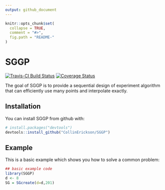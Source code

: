 ```yaml
---
output: github_document
---
```


<!-- README.md is generated from README.Rmd. Please edit that file -->

```r
knitr::opts_chunk$set(
  collapse = TRUE,
  comment = "#>",
  fig.path = "README-"
)
```

# SGGP

[![Travis-CI Build Status](https://travis-ci.org/CollinErickson/SGGP.svg?branch=master)](https://travis-ci.org/CollinErickson/SGGP)
[![Coverage Status](https://img.shields.io/codecov/c/github/CollinErickson/SGGP/master.svg)](https://codecov.io/github/CollinErickson/SGGP?branch=master)


The goal of SGGP is to provide a sequential design of experiment algorithm that can efficiently use many points and interpolate exactly.

## Installation

You can install SGGP from github with:

```r
# install.packages("devtools")
devtools::install_github("CollinErickson/SGGP")
```

## Example

This is a basic example which shows you how to solve a common problem:

```r
## basic example code
library(SGGP)
d <- 8
SG = SGcreate(d=d,201)
```
